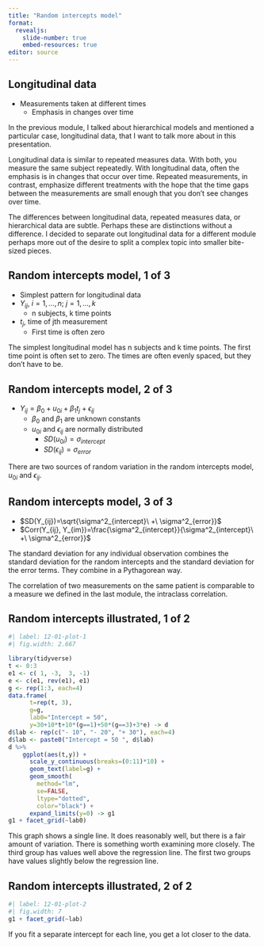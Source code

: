 ```yaml
---
title: "Random intercepts model"
format: 
  revealjs:
    slide-number: true
    embed-resources: true
editor: source
---
```


## Longitudinal data

-   Measurements taken at different times
    -   Emphasis in changes over time

::: notes
In the previous module, I talked about hierarchical models and mentioned a particular case, longitudinal data, that I want to talk more about in this presentation.

Longitudinal data is similar to repeated measures data. With both, you measure the same subject repeatedly. With longitudinal data, often the emphasis is in changes that occur over time. Repeated measurements, in contrast, emphasize different treatments with the hope that the time gaps between the measurements are small enough that you don't see changes over time.

The differences between longitudinal data, repeated measures data, or hierarchical data are subtle. Perhaps these are distinctions without a difference. I decided to separate out longitudinal data for a different module perhaps more out of the desire to split a complex topic into smaller bite-sized pieces.
:::

## Random intercepts model, 1 of 3

-   Simplest pattern for longitudinal data
-   $Y_{ij},\ i=1,...,n;\ j=1,...,k$
    -   n subjects, k time points
-   $t_j$, time of jth measurement
    -   First time is often zero

::: notes
The simplest longitudinal model has n subjects and k time points. The first time point is often set to zero. The times are often evenly spaced, but they don't have to be.
:::

## Random intercepts model, 2 of 3

-   $Y_{ij}=\beta_0+u_{0i}+\beta_1 t_j + \epsilon_{ij}$
    -   $\beta_0$ and $\beta_1$ are unknown constants
    -   $u_{0i}$ and $\epsilon_{ij}$ are normally distributed
        -   $SD(u_{0i})=\sigma_{intercept}$
        -   $SD(\epsilon_{ij})=\sigma_{error}$

::: notes
There are two sources of random variation in the random intercepts model, $u_{0i}$ and $\epsilon_{ij}$.
:::

## Random intercepts model, 3 of 3

-   $SD(Y_{ij})=\sqrt{\sigma^2_{intercept}\ +\ \sigma^2_{error}}$
-   $Corr(Y_{ij}, Y_{im})=\frac{\sigma^2_{intercept}}{\sigma^2_{intercept}\ +\ \sigma^2_{error}}$

::: notes
The standard deviation for any individual observation combines the standard deviation for the random intercepts and the standard deviation for the error terms. They combine in a Pythagorean way.

The correlation of two measurements on the same patient is comparable to a measure we defined in the last module, the intraclass correlation.
:::

## Random intercepts illustrated, 1 of 2

```r
#| label: 12-01-plot-1
#| fig.width: 2.667

library(tidyverse)
t <- 0:3
e1 <- c( 1, -3,  3, -1)
e <- c(e1, rev(e1), e1)
g <- rep(1:3, each=4) 
data.frame(
	  t=rep(t, 3), 
	  g=g,
	  lab0="Intercept = 50",
	  y=30+10*t+10*(g==1)+50*(g==3)+3*e) -> d
d$lab <- rep(c("- 10", "- 20", "+ 30"), each=4)
d$lab <- paste0("Intercept = 50 ", d$lab)
d %>%
	ggplot(aes(t,y)) +
	  scale_y_continuous(breaks=(0:11)*10) +
	  geom_text(label=g) +
	  geom_smooth(
	  	method="lm", 
	  	se=FALSE,
	  	ltype="dotted",
	  	color="black") +
	  expand_limits(y=0) -> g1
g1 + facet_grid(~lab0)

```

::: notes

This graph shows a single line. It does reasonably well, but there is a fair amount of variation. There is something worth examining more closely. The third group has values well above the regression line. The first two groups have values slightly below the regression line.

:::

## Random intercepts illustrated, 2 of 2

```r
#| label: 12-01-plot-2
#| fig.width: 7
g1 + facet_grid(~lab)

```

::: notes

If you fit a separate intercept for each line, you get a lot closer to the data.

:::